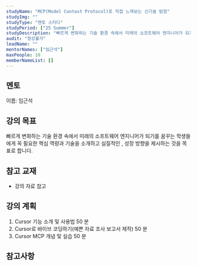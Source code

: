 ```yaml
---
studyName: "MCP(Model Context Protocol)로 직접 느껴보는 신기술 탐험"
studyImg: ""
studyType: "멘토 스터디"
studyPeriod: ["25 Summer"]
studyDescription: "빠르게 변화하는 기술 환경 속에서 미래의 소프트웨어 엔지니어가 되기를 꿈꾸는 학생들에게 꼭 필요한 핵심 역량과 기술을 소개하고 실질적인 , 성장 방향을 제시하는 것을 목표로 합니다."
audit: "청강불가"
leadName: ""
mentorNames: ["임근석"]
maxPeople: 10
memberNameList: []
---
```



## 멘토
이름: 임근석  

## 강의 목표
빠르게 변화하는 기술 환경 속에서 미래의 소프트웨어 엔지니어가 되기를 꿈꾸는 학생들에게 꼭 필요한 핵심 역량과 기술을 소개하고 실질적인 , 성장 방향을 제시하는 것을 목표로 합니다.

## 참고 교재
- 강의 자료 참고

## 강의 계획
1. Cursor 기능 소개 및 사용법 50 분
2. Cursor로 바이브 코딩하기(예쁜 자료 조사 보고서 제작) 50 분
3. Cursor MCP 개념 및 실습 50 분


## 참고사항
